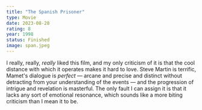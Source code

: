 ```yaml
---
title: "The Spanish Prisoner"
type: Movie
date: 2023-08-28
rating: 8
year: 1998
status: Finished
image: span.jpeg
---
```


I really, really, _really_ liked this film, and my only criticism of it is that the cool distance with which it operates
makes it hard to love. Steve Martin is terrific, Mamet's dialogue is _perfect_ — arcane and precise and distinct without
detracting from your understanding of the events — and the progression of intrigue and revelation is masterful. The only
fault I can assign it is that it lacks any sort of emotional resonance, which sounds like a more biting criticism than I mean it to be.
